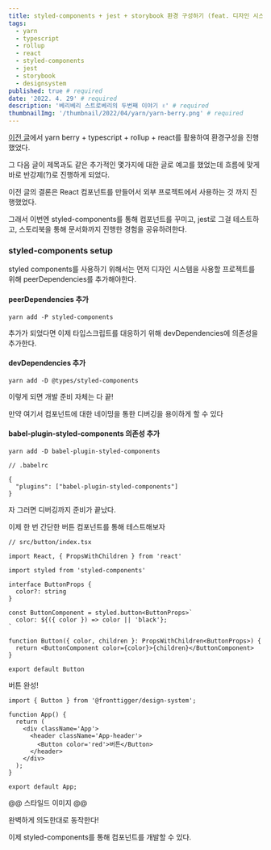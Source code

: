 ```yaml
---
title: styled-components + jest + storybook 환경 구성하기 (feat. 디자인 시스템) #required
tags:
  - yarn
  - typescript
  - rollup
  - react
  - styled-components
  - jest
  - storybook
  - designsystem
published: true # required
date: '2022. 4. 29' # required
description: '베리베리 스트로베리의 두번째 이야기 ✌️' # required
thumbnailImg: '/thumbnail/2022/04/yarn/yarn-berry.png' # required
---
```



[이전 글](https://tigger.dev/2022/yarn/berry-ts-rollup-react)에서 yarn berry + typescript + rollup + react를 활용하여 환경구성을 진행했었다.

그 다음 글이 제목과도 같은 추가적인 몇가지에 대한 글로 예고를 했었는데 흐름에 맞게 바로 반강제(?)로 진행하게 되었다.

이전 글의 결론은 React 컴포넌트를 만들어서 외부 프로젝트에서 사용하는 것 까지 진행했었다.

그래서 이번엔 styled-components를 통해 컴포넌트를 꾸미고, jest로 그걸 테스트하고, 스토리북을 통해 문서화까지 진행한 경험을 공유하려한다.

### styled-components setup

styled components를 사용하기 위해서는 먼저 디자인 시스템을 사용할 프로젝트를 위해 peerDependencies를 추가해야한다.

#### peerDependencies 추가

```
yarn add -P styled-components
```

추가가 되었다면 이제 타입스크립트를 대응하기 위해 devDependencies에 의존성을 추가한다.

#### devDependencies 추가

```
yarn add -D @types/styled-components
```

이렇게 되면 개발 준비 자체는 다 끝!

만약 여기서 컴포넌트에 대한 네이밍을 통한 디버깅을 용이하게 할 수 있다

#### babel-plugin-styled-components 의존성 추가

```
yarn add -D babel-plugin-styled-components
```

```
// .babelrc

{
  "plugins": ["babel-plugin-styled-components"]
}
```

자 그러면 디버깅까지 준비가 끝났다.

이제 한 번 간단한 버튼 컴포넌트를 통해 테스트해보자

```
// src/button/index.tsx

import React, { PropsWithChildren } from 'react'

import styled from 'styled-components'

interface ButtonProps {
  color?: string
}

const ButtonComponent = styled.button<ButtonProps>`
  color: ${({ color }) => color || 'black'};
`

function Button({ color, children }: PropsWithChildren<ButtonProps>) {
  return <ButtonComponent color={color}>{children}</ButtonComponent>
}

export default Button
```

버튼 완성!

```
import { Button } from '@fronttigger/design-system';

function App() {
  return (
    <div className='App'>
      <header className='App-header'>
        <Button color='red'>버튼</Button>
      </header>
    </div>
  );
}

export default App;
```

@@ 스타일드 이미지 @@

완벽하게 의도한대로 동작한다!

이제 styled-components를 통해 컴포넌트를 개발할 수 있다.
